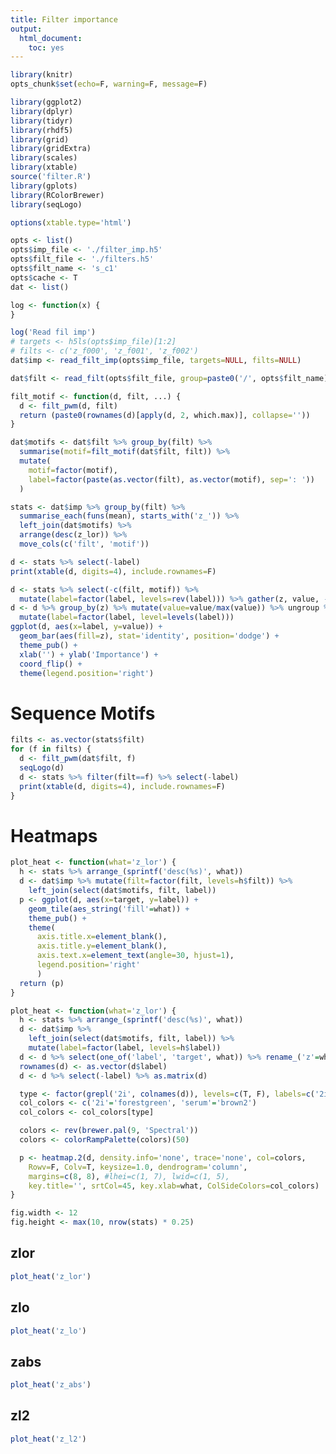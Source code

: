 ```yaml
---
title: Filter importance
output:
  html_document:
    toc: yes
---
```


```r
library(knitr)
opts_chunk$set(echo=F, warning=F, message=F)
```

```r
library(ggplot2)
library(dplyr)
library(tidyr)
library(rhdf5)
library(grid)
library(gridExtra)
library(scales)
library(xtable)
source('filter.R')
library(gplots)
library(RColorBrewer)
library(seqLogo)
```

```r
options(xtable.type='html')
```

```r
opts <- list()
opts$imp_file <- './filter_imp.h5'
opts$filt_file <- './filters.h5'
opts$filt_name <- 's_c1'
opts$cache <- T
dat <- list()

log <- function(x) {
}
```

```r
log('Read fil imp')
# targets <- h5ls(opts$imp_file)[1:2]
# filts <- c('z_f000', 'z_f001', 'z_f002')
dat$imp <- read_filt_imp(opts$imp_file, targets=NULL, filts=NULL)
```


```r
dat$filt <- read_filt(opts$filt_file, group=paste0('/', opts$filt_name))

filt_motif <- function(d, filt, ...) {
  d <- filt_pwm(d, filt)
  return (paste0(rownames(d)[apply(d, 2, which.max)], collapse=''))
}

dat$motifs <- dat$filt %>% group_by(filt) %>%
  summarise(motif=filt_motif(dat$filt, filt)) %>%
  mutate(
    motif=factor(motif),
    label=factor(paste(as.vector(filt), as.vector(motif), sep=': '))
  )
```

```r
stats <- dat$imp %>% group_by(filt) %>%
  summarise_each(funs(mean), starts_with('z_')) %>%
  left_join(dat$motifs) %>%
  arrange(desc(z_lor)) %>%
  move_cols(c('filt', 'motif'))
```

```r
d <- stats %>% select(-label)
print(xtable(d, digits=4), include.rownames=F)
```

```r
d <- stats %>% select(-c(filt, motif)) %>%
  mutate(label=factor(label, levels=rev(label))) %>% gather(z, value, -label)
d <- d %>% group_by(z) %>% mutate(value=value/max(value)) %>% ungroup %>%
  mutate(label=factor(label, level=levels(label)))
ggplot(d, aes(x=label, y=value)) +
  geom_bar(aes(fill=z), stat='identity', position='dodge') +
  theme_pub() +
  xlab('') + ylab('Importance') +
  coord_flip() +
  theme(legend.position='right')
```

# Sequence Motifs

```r
filts <- as.vector(stats$filt)
for (f in filts) {
  d <- filt_pwm(dat$filt, f)
  seqLogo(d)
  d <- stats %>% filter(filt==f) %>% select(-label)
  print(xtable(d, digits=4), include.rownames=F)
}
```

# Heatmaps

```r
plot_heat <- function(what='z_lor') {
  h <- stats %>% arrange_(sprintf('desc(%s)', what))
  d <- dat$imp %>% mutate(filt=factor(filt, levels=h$filt)) %>%
    left_join(select(dat$motifs, filt, label))
  p <- ggplot(d, aes(x=target, y=label)) +
    geom_tile(aes_string('fill'=what)) +
    theme_pub() +
    theme(
      axis.title.x=element_blank(),
      axis.title.y=element_blank(),
      axis.text.x=element_text(angle=30, hjust=1),
      legend.position='right'
      )
  return (p)
}

plot_heat <- function(what='z_lor') {
  h <- stats %>% arrange_(sprintf('desc(%s)', what))
  d <- dat$imp %>%
    left_join(select(dat$motifs, filt, label)) %>%
    mutate(label=factor(label, levels=h$label))
  d <- d %>% select(one_of('label', 'target', what)) %>% rename_('z'=what) %>% spread(target, z) %>% as.data.frame
  rownames(d) <- as.vector(d$label)
  d <- d %>% select(-label) %>% as.matrix(d)

  type <- factor(grepl('2i', colnames(d)), levels=c(T, F), labels=c('2i', 'serum'))
  col_colors <- c('2i'='forestgreen', 'serum'='brown2')
  col_colors <- col_colors[type]

  colors <- rev(brewer.pal(9, 'Spectral'))
  colors <- colorRampPalette(colors)(50)

  p <- heatmap.2(d, density.info='none', trace='none', col=colors,
    Rowv=F, Colv=T, keysize=1.0, dendrogram='column',
    margins=c(8, 8), #lhei=c(1, 7), lwid=c(1, 5),
    key.title='', srtCol=45, key.xlab=what, ColSideColors=col_colors)
}
```

```r
fig.width <- 12
fig.height <- max(10, nrow(stats) * 0.25)
```

## zlor

```r
plot_heat('z_lor')
```

## zlo

```r
plot_heat('z_lo')
```

## zabs

```r
plot_heat('z_abs')
```

## zl2

```r
plot_heat('z_l2')
```
